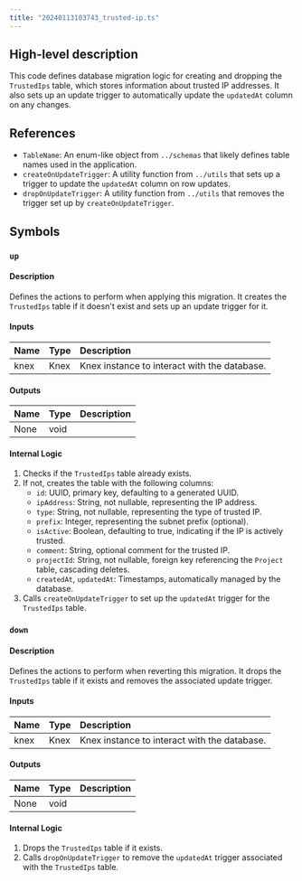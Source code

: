 ```yaml
---
title: "20240113103743_trusted-ip.ts"
---
```


## High-level description
This code defines database migration logic for creating and dropping the `TrustedIps` table, which stores information about trusted IP addresses. It also sets up an update trigger to automatically update the `updatedAt` column on any changes.

## References
- `TableName`: An enum-like object from `../schemas` that likely defines table names used in the application.
- `createOnUpdateTrigger`: A utility function from `../utils` that sets up a trigger to update the `updatedAt` column on row updates.
- `dropOnUpdateTrigger`: A utility function from `../utils` that removes the trigger set up by `createOnUpdateTrigger`.

## Symbols

### `up`
#### Description
Defines the actions to perform when applying this migration. It creates the `TrustedIps` table if it doesn't exist and sets up an update trigger for it.

#### Inputs
| Name | Type | Description |
|:-----|:-----|:------------|
| knex | Knex | Knex instance to interact with the database. |

#### Outputs
| Name | Type | Description |
|:-----|:-----|:------------|
| None | void |  |

#### Internal Logic
1. Checks if the `TrustedIps` table already exists.
2. If not, creates the table with the following columns:
    - `id`: UUID, primary key, defaulting to a generated UUID.
    - `ipAddress`: String, not nullable, representing the IP address.
    - `type`: String, not nullable, representing the type of trusted IP.
    - `prefix`: Integer, representing the subnet prefix (optional).
    - `isActive`: Boolean, defaulting to true, indicating if the IP is actively trusted.
    - `comment`: String, optional comment for the trusted IP.
    - `projectId`: String, not nullable, foreign key referencing the `Project` table, cascading deletes.
    - `createdAt`, `updatedAt`: Timestamps, automatically managed by the database.
3. Calls `createOnUpdateTrigger` to set up the `updatedAt` trigger for the `TrustedIps` table.

### `down`
#### Description
Defines the actions to perform when reverting this migration. It drops the `TrustedIps` table if it exists and removes the associated update trigger.

#### Inputs
| Name | Type | Description |
|:-----|:-----|:------------|
| knex | Knex | Knex instance to interact with the database. |

#### Outputs
| Name | Type | Description |
|:-----|:-----|:------------|
| None | void |  |

#### Internal Logic
1. Drops the `TrustedIps` table if it exists.
2. Calls `dropOnUpdateTrigger` to remove the `updatedAt` trigger associated with the `TrustedIps` table.
